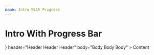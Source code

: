 ```yaml
---
name: Intro With Progress
---
```



# Intro With Progress Bar

<Playground>
    <IntroWithProgress
        zIndex={2000}
        color="red"
        logo={<IntroGifLogo src="https://media0.giphy.com/media/l3vR16pONsV8cKkWk/giphy.gif" />}
        header="Header Header Header"
        body="Body Body Body"
    >
        Content
    </IntroWithProgress>
</Playground>
